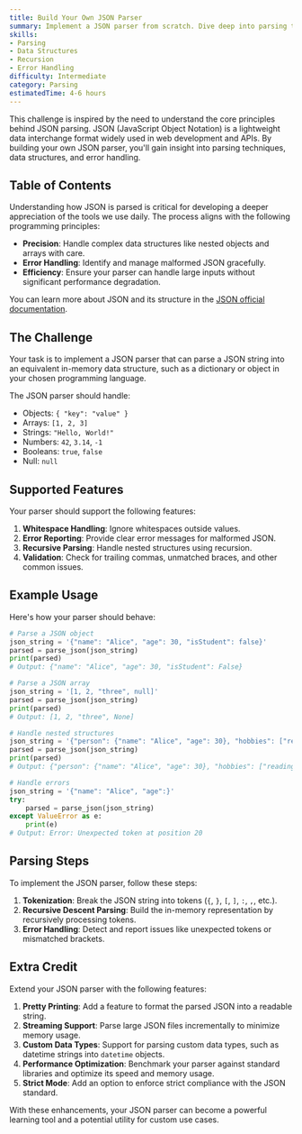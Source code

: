 ```yaml
---
title: Build Your Own JSON Parser
summary: Implement a JSON parser from scratch. Dive deep into parsing techniques, recursive algorithms, and data structures.
skills:
- Parsing
- Data Structures
- Recursion
- Error Handling
difficulty: Intermediate
category: Parsing
estimatedTime: 4-6 hours
---
```


This challenge is inspired by the need to understand the core principles behind JSON parsing. JSON (JavaScript Object Notation) is a lightweight data interchange format widely used in web development and APIs. By building your own JSON parser, you'll gain insight into parsing techniques, data structures, and error handling.

## Table of Contents

Understanding how JSON is parsed is critical for developing a deeper appreciation of the tools we use daily. The process aligns with the following programming principles:

- **Precision**: Handle complex data structures like nested objects and arrays with care.
- **Error Handling**: Identify and manage malformed JSON gracefully.
- **Efficiency**: Ensure your parser can handle large inputs without significant performance degradation.

You can learn more about JSON and its structure in the [JSON official documentation](https://www.json.org/json-en.html).

## The Challenge

Your task is to implement a JSON parser that can parse a JSON string into an equivalent in-memory data structure, such as a dictionary or object in your chosen programming language.

The JSON parser should handle:

- Objects: `{ "key": "value" }`
- Arrays: `[1, 2, 3]`
- Strings: `"Hello, World!"`
- Numbers: `42`, `3.14`, `-1`
- Booleans: `true`, `false`
- Null: `null`

## Supported Features

Your parser should support the following features:

1. **Whitespace Handling**: Ignore whitespaces outside values.
2. **Error Reporting**: Provide clear error messages for malformed JSON.
3. **Recursive Parsing**: Handle nested structures using recursion.
4. **Validation**: Check for trailing commas, unmatched braces, and other common issues.

## Example Usage

Here's how your parser should behave:

```python
# Parse a JSON object
json_string = '{"name": "Alice", "age": 30, "isStudent": false}'
parsed = parse_json(json_string)
print(parsed)
# Output: {"name": "Alice", "age": 30, "isStudent": False}

# Parse a JSON array
json_string = '[1, 2, "three", null]'
parsed = parse_json(json_string)
print(parsed)
# Output: [1, 2, "three", None]

# Handle nested structures
json_string = '{"person": {"name": "Alice", "age": 30}, "hobbies": ["reading", "swimming"]}'
parsed = parse_json(json_string)
print(parsed)
# Output: {"person": {"name": "Alice", "age": 30}, "hobbies": ["reading", "swimming"]}

# Handle errors
json_string = '{"name": "Alice", "age":}'
try:
    parsed = parse_json(json_string)
except ValueError as e:
    print(e)
# Output: Error: Unexpected token at position 20
```

## Parsing Steps

To implement the JSON parser, follow these steps:

1. **Tokenization**: Break the JSON string into tokens (`{`, `}`, `[`, `]`, `:`, `,`, etc.).
2. **Recursive Descent Parsing**: Build the in-memory representation by recursively processing tokens.
3. **Error Handling**: Detect and report issues like unexpected tokens or mismatched brackets.

## Extra Credit

Extend your JSON parser with the following features:

1. **Pretty Printing**: Add a feature to format the parsed JSON into a readable string.
2. **Streaming Support**: Parse large JSON files incrementally to minimize memory usage.
3. **Custom Data Types**: Support for parsing custom data types, such as datetime strings into `datetime` objects.
4. **Performance Optimization**: Benchmark your parser against standard libraries and optimize its speed and memory usage.
5. **Strict Mode**: Add an option to enforce strict compliance with the JSON standard.

With these enhancements, your JSON parser can become a powerful learning tool and a potential utility for custom use cases.
